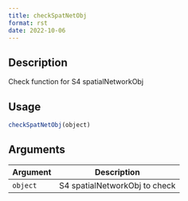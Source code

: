 ```yaml
--- 
title: checkSpatNetObj 
format: rst 
date: 2022-10-06 
--- 
```


## Description

Check function for S4 spatialNetworkObj


## Usage

```r
checkSpatNetObj(object)
```


## Arguments

Argument      |Description
------------- |----------------
`object`     |     S4 spatialNetworkObj to check


